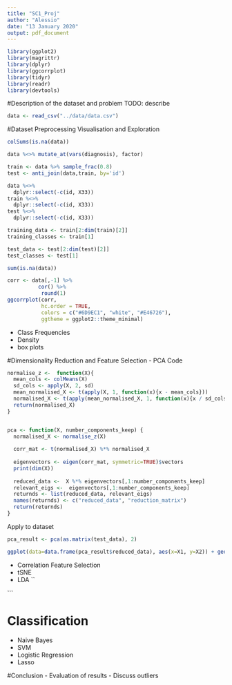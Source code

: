 ```yaml
---
title: "SC1_Proj"
author: "Alessio"
date: "13 January 2020"
output: pdf_document
---
```


```r
library(ggplot2)
library(magrittr)
library(dplyr)
library(ggcorrplot)
library(tidyr)
library(readr)
library(devtools)
```

#Description of the dataset and problem
TODO: describe

```r
data <- read_csv("../data/data.csv")
```

#Dataset Preprocessing Visualisation and Exploration

```r
colSums(is.na(data))
```


```r
data %<>% mutate_at(vars(diagnosis), factor)
```

```r
train <- data %>% sample_frac(0.8)
test <- anti_join(data,train, by='id')
```

```r
data %<>%  
  dplyr::select(-c(id, X33))
train %<>%  
  dplyr::select(-c(id, X33))
test %<>%  
  dplyr::select(-c(id, X33))
```

```r
training_data <- train[2:dim(train)[2]] 
training_classes <- train[1] 

test_data <- test[2:dim(test)[2]] 
test_classes <- test[1] 
```


```r
sum(is.na(data))
```

```r
corr <- data[,-1] %>% 
          cor() %>% 
           round(1)
ggcorrplot(corr,
           hc.order = TRUE,
           colors = c("#6D9EC1", "white", "#E46726"),
           ggtheme = ggplot2::theme_minimal)
```

  - Class Frequencies
  - Density
  - box plots




#Dimensionality Reduction and Feature Selection
  - PCA
Code
```r
normalise_z <-  function(X){
  mean_cols <- colMeans(X)
  sd_cols <- apply(X, 2, sd)
  mean_normalised_X <- t(apply(X, 1, function(x){x - mean_cols}))
  normalised_X <- t(apply(mean_normalised_X, 1, function(x){x / sd_cols}))
  return(normalised_X)
}


pca <- function(X, number_components_keep) {
  normalised_X <- normalise_z(X)
  
  corr_mat <- t(normalised_X) %*% normalised_X
  
  eigenvectors <- eigen(corr_mat, symmetric=TRUE)$vectors
  print(dim(X))
  
  reduced_data <-  X %*% eigenvectors[,1:number_components_keep]
  relevant_eigs <-  eigenvectors[,1:number_components_keep]
  returnds <- list(reduced_data, relevant_eigs)
  names(returnds) <- c("reduced_data", "reduction_matrix")
  return(returnds)
}
``` 

Apply to dataset
```r
pca_result <- pca(as.matrix(test_data), 2)

ggplot(data=data.frame(pca_result$reduced_data), aes(x=X1, y=X2)) + geom_point(aes(colour=test_classes)) + stat_function(fun=sp)
```

  
  
  
  - Correlation Feature Selection
  - tSNE
  - LDA
``

```


# Classification
  - Naive Bayes
  - SVM
  - Logistic Regression
  - Lasso

#Conclusion
  - Evaluation of results
  - Discuss outliers